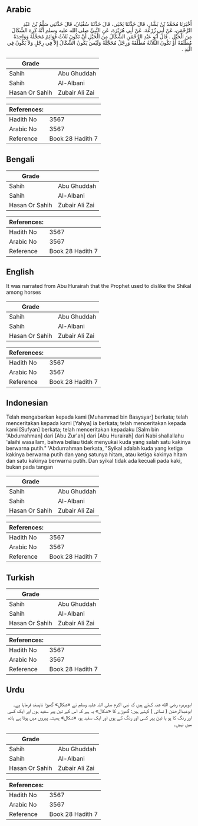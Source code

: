 ## Arabic


<div dir="rtl" lang="ar" style={{fontSize:'larger',backgroundColor:'#f8f9fa',padding:20}}>
أَخْبَرَنَا مُحَمَّدُ بْنُ بَشَّارٍ، قَالَ حَدَّثَنَا يَحْيَى، قَالَ حَدَّثَنَا سُفْيَانُ، قَالَ حَدَّثَنِي سَلْمُ بْنُ عَبْدِ الرَّحْمَنِ، عَنْ أَبِي زُرْعَةَ، عَنْ أَبِي هُرَيْرَةَ، عَنِ النَّبِيِّ صلى الله عليه وسلم أَنَّهُ كَرِهَ الشِّكَالَ مِنَ الْخَيْلِ ‏.‏ قَالَ أَبُو عَبْدِ الرَّحْمَنِ الشِّكَالُ مِنَ الْخَيْلِ أَنْ تَكُونَ ثَلاَثُ قَوَائِمَ مُحَجَّلَةً وَوَاحِدَةٌ مُطْلَقَةً أَوْ تَكُونَ الثَّلاَثَةُ مُطْلَقَةً وَرِجْلٌ مُحَجَّلَةً وَلَيْسَ يَكُونُ الشِّكَالُ إِلاَّ فِي رِجْلٍ وَلاَ يَكُونُ فِي الْيَدِ ‏.‏
</div>
<div style={{backgroundColor:'#f8f9fa',padding:20, marginBottom: 10}}><table> <thead> <tr> <th>Grade</th> <th></th> </tr> </thead> <tbody> <tr><td>Sahih</td><td>Abu Ghuddah</td></tr><tr><td>Sahih</td><td>Al-Albani</td></tr><tr><td>Hasan Or Sahih</td><td>Zubair Ali Zai</td></tr></tbody></table><table> <thead> <tr> <th>References:</th> <th></th> </tr> </thead> <tbody><tr><td>Hadith No</td><td>3567</td></tr><tr><td>Arabic No</td><td>3567</td></tr><tr><td>Reference</td><td>Book 28 Hadith 7</td></tr></tbody></table></div>

## Bengali


<div dir="ltr" lang="bn" style={{fontSize:'larger',backgroundColor:'#f8f9fa',padding:20}}>

</div>
<div style={{backgroundColor:'#f8f9fa',padding:20, marginBottom: 10}}><table> <thead> <tr> <th>Grade</th> <th></th> </tr> </thead> <tbody> <tr><td>Sahih</td><td>Abu Ghuddah</td></tr><tr><td>Sahih</td><td>Al-Albani</td></tr><tr><td>Hasan Or Sahih</td><td>Zubair Ali Zai</td></tr></tbody></table><table> <thead> <tr> <th>References:</th> <th></th> </tr> </thead> <tbody><tr><td>Hadith No</td><td>3567</td></tr><tr><td>Arabic No</td><td>3567</td></tr><tr><td>Reference</td><td>Book 28 Hadith 7</td></tr></tbody></table></div>

## English


<div dir="ltr" lang="en" style={{fontSize:'larger',backgroundColor:'#f8f9fa',padding:20}}>
It was narrated from Abu Hurairah that the Prophet used to dislike the Shikal among horses
</div>
<div style={{backgroundColor:'#f8f9fa',padding:20, marginBottom: 10}}><table> <thead> <tr> <th>Grade</th> <th></th> </tr> </thead> <tbody> <tr><td>Sahih</td><td>Abu Ghuddah</td></tr><tr><td>Sahih</td><td>Al-Albani</td></tr><tr><td>Hasan Or Sahih</td><td>Zubair Ali Zai</td></tr></tbody></table><table> <thead> <tr> <th>References:</th> <th></th> </tr> </thead> <tbody><tr><td>Hadith No</td><td>3567</td></tr><tr><td>Arabic No</td><td>3567</td></tr><tr><td>Reference</td><td>Book 28 Hadith 7</td></tr></tbody></table></div>

## Indonesian


<div dir="ltr" lang="id" style={{fontSize:'larger',backgroundColor:'#f8f9fa',padding:20}}>
Telah mengabarkan kepada kami [Muhammad bin Basysyar] berkata; telah menceritakan kepada kami [Yahya] ia berkata; telah menceritakan kepada kami [Sufyan] berkata; telah menceritakan kepadaku [Salm bin 'Abdurrahman] dari [Abu Zur'ah] dari [Abu Hurairah] dari Nabi shallallahu 'alaihi wasallam, bahwa beliau tidak menyukai kuda yang salah satu kakinya berwarna putih." 'Abdurrahman berkata, "Syikal adalah kuda yang ketiga kakinya berwarna putih dan yang satunya hitam, atau ketiga kakinya hitam dan satu kakinya berwarna putih. Dan syikal tidak ada kecuali pada kaki, bukan pada tangan
</div>
<div style={{backgroundColor:'#f8f9fa',padding:20, marginBottom: 10}}><table> <thead> <tr> <th>Grade</th> <th></th> </tr> </thead> <tbody> <tr><td>Sahih</td><td>Abu Ghuddah</td></tr><tr><td>Sahih</td><td>Al-Albani</td></tr><tr><td>Hasan Or Sahih</td><td>Zubair Ali Zai</td></tr></tbody></table><table> <thead> <tr> <th>References:</th> <th></th> </tr> </thead> <tbody><tr><td>Hadith No</td><td>3567</td></tr><tr><td>Arabic No</td><td>3567</td></tr><tr><td>Reference</td><td>Book 28 Hadith 7</td></tr></tbody></table></div>

## Turkish


<div dir="ltr" lang="tr" style={{fontSize:'larger',backgroundColor:'#f8f9fa',padding:20}}>

</div>
<div style={{backgroundColor:'#f8f9fa',padding:20, marginBottom: 10}}><table> <thead> <tr> <th>Grade</th> <th></th> </tr> </thead> <tbody> <tr><td>Sahih</td><td>Abu Ghuddah</td></tr><tr><td>Sahih</td><td>Al-Albani</td></tr><tr><td>Hasan Or Sahih</td><td>Zubair Ali Zai</td></tr></tbody></table><table> <thead> <tr> <th>References:</th> <th></th> </tr> </thead> <tbody><tr><td>Hadith No</td><td>3567</td></tr><tr><td>Arabic No</td><td>3567</td></tr><tr><td>Reference</td><td>Book 28 Hadith 7</td></tr></tbody></table></div>

## Urdu


<div dir="rtl" lang="ur" style={{fontSize:'larger',backgroundColor:'#f8f9fa',padding:20}}>
ابوہریرہ رضی الله عنہ کہتے ہیں کہ نبی اکرم صلی اللہ علیہ وسلم نے «شکال» گھوڑا ناپسند فرمایا ہے۔ ابوعبدالرحمٰن ( نسائی ) کہتے ہیں: گھوڑے کا «شکال» یہ ہے کہ اس کے تین پیر سفید ہوں اور ایک کسی اور رنگ کا ہو یا تین پیر کسی اور رنگ کے ہوں اور ایک سفید ہو، «شکال» ہمیشہ پیروں میں ہوتا ہے ہاتھ میں نہیں۔
</div>
<div style={{backgroundColor:'#f8f9fa',padding:20, marginBottom: 10}}><table> <thead> <tr> <th>Grade</th> <th></th> </tr> </thead> <tbody> <tr><td>Sahih</td><td>Abu Ghuddah</td></tr><tr><td>Sahih</td><td>Al-Albani</td></tr><tr><td>Hasan Or Sahih</td><td>Zubair Ali Zai</td></tr></tbody></table><table> <thead> <tr> <th>References:</th> <th></th> </tr> </thead> <tbody><tr><td>Hadith No</td><td>3567</td></tr><tr><td>Arabic No</td><td>3567</td></tr><tr><td>Reference</td><td>Book 28 Hadith 7</td></tr></tbody></table></div>